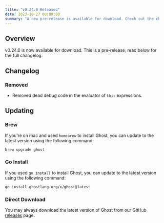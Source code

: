 ```yaml
---
title: "v0.24.0 Released"
date: 2023-10-27 00:00:00
summary: "A new pre-release is available for download. Check out the changelog to see what's new."
---
```


## Overview
v0.24.0 is now available for download. This is a pre-release; read below for the full changelog.

## Changelog

### Removed
- Removed dead debug code in the evaluator of `this` expressions.

## Updating
### Brew
If you're on mac and used `homebrew` to install Ghost, you can update to the latest version using the following command:

```bash
brew upgrade ghost
```

### Go Install
If you used `go install` to install Ghost, you can update to the latest version using the following command:

```bash
go install ghostlang.org/x/ghost@latest
```

### Direct Download
You may always download the latest version of Ghost from our GitHub [releases](https://github.com/ghost-language/ghost/releases) page.